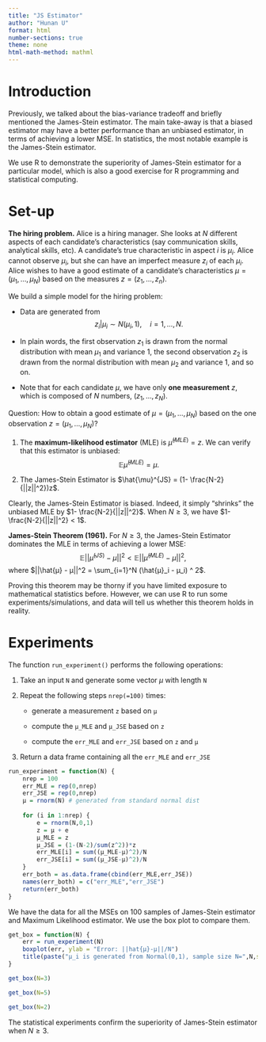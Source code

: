 ```yaml
---
title: "JS Estimator"
author: "Hunan U"
format: html
number-sections: true
theme: none
html-math-method: mathml
---
```


# Introduction

Previously, we talked about the bias-variance tradeoff and briefly mentioned the James-Stein estimator.
The main take-away is that a biased estimator may have a better performance than an unbiased estimator, in terms of achieving a lower MSE.
In statistics, the most notable example is the James-Stein estimator.


We use R to demonstrate the superiority of
James-Stein estimator for a particular model,
which is also a good exercise for
R programming and statistical computing.

# Set-up

**The hiring problem.**
Alice is a hiring manager. She looks at $N$ different
aspects of each candidate's characteristics (say communication skills, analytical skills, etc). A candidate's true characteristic in aspect $i$ is $μ_i$. Alice cannot observe $μ_i$, but she can have an imperfect measure $z_i$ of each $μ_i$.
Alice wishes to have a good estimate of a candidate's characteristics $μ=(μ_1, \dots, μ_N)$ based on the measures $z = (z_1, \dots, z_n)$.

We build a simple model for the hiring problem:

- Data are generated from
$$
z_i | \mu_i \sim N (\mu_i, 1), \quad i = 1, \dots, N.
$$
- In plain words, the first observation $z_1$ is drawn from the normal distribution with mean $μ_1$ and variance 1,
the second observation $z_2$ is drawn from the normal distribution with mean $μ_2$ and variance 1, and so on.

- Note that for each candidate $\mu$, we have only **one measurement** $z$, which is composed of
$N$ numbers, $(z_1,\dots, z_N)$.


Question: How to obtain a good estimate of
$μ = (μ_1, \dots, μ_N)$ based on the one observation $z = (μ_1, \dots, μ_N)$?


1. The **maximum-likelihood estimator** (MLE) is
$\hat{\mu}^{(MLE)} = z$. We can verify that
this estimator is unbiased:
$$
\mathbb{E} \hat{\mu}^{(MLE)} = \mu.
$$


2. The James-Stein Estimator is
$\hat{\mu}^{JS} = (1- \frac{N-2}{||z||^2})z$.


Clearly, the James-Stein Estimator is biased.
Indeed, it simply "shrinks" the unbiased MLE by
$1- \frac{N-2}{||z||^2}$. 
When $N\ge3$, we have
$1- \frac{N-2}{||z||^2} < 1$. 



**James-Stein Theorem (1961).**
For $N \ge 3$, the 
James-Stein Estimator dominates
the MLE in terms of 
achieving a lower MSE:
$$
\mathbb{E} ||\hat{μ}^{(JS)} - μ||^2 < \mathbb{E} ||\hat{μ}^{(MLE)} - μ||^2,
$$
where $||\hat{μ} - μ||^2 = \sum_{i=1}^N (\hat{μ}_i - μ_i) ^ 2$.


Proving this theorem may be
thorny if you have limited exposure to
mathematical statistics before.
However, we can use R to run some experiments/simulations,
and data will tell us whether this theorem holds in reality.

# Experiments

The function `run_experiment()` performs the following operations:

1. Take an input `N` and generate some vector $μ$ with length `N`

2. Repeat the following steps `nrep(=100)` times:
   
   - generate a measurement `z` based on `μ`
   
   - compute the `μ_MLE` and `μ_JSE` based on `z`
   
   - compute the `err_MLE` and `err_JSE` based on `z` and `μ`
   
3. Return a data frame containing all the `err_MLE` and `err_JSE`   

```r
run_experiment = function(N) {
    nrep = 100
    err_MLE = rep(0,nrep)
    err_JSE = rep(0,nrep)
    μ = rnorm(N) # generated from standard normal dist
    
    for (i in 1:nrep) {
        e = rnorm(N,0,1)
        z = μ + e
        μ_MLE = z
        μ_JSE = (1-(N-2)/sum(z^2))*z
        err_MLE[i] = sum((μ_MLE-μ)^2)/N
        err_JSE[i] = sum((μ_JSE-μ)^2)/N
    }
    err_both = as.data.frame(cbind(err_MLE,err_JSE))
    names(err_both) = c("err_MLE","err_JSE")
    return(err_both)
}
```


We have the data for all the MSEs on 100 samples
of James-Stein estimator and Maximum Likelihood estimator.
We use the box plot to compare them.

```r
get_box = function(N) {
    err = run_experiment(N)
    boxplot(err, ylab = "Error: ||hat{μ}-μ||/N")
    title(paste("μ_i is generated from Normal(0,1), sample size N=",N,sep=""))
}
```



```r
get_box(N=3)
```

```r
get_box(N=5)
```



```r
get_box(N=2)
```

The statistical experiments confirm
the superiority of
James-Stein estimator when $N \ge 3$.

